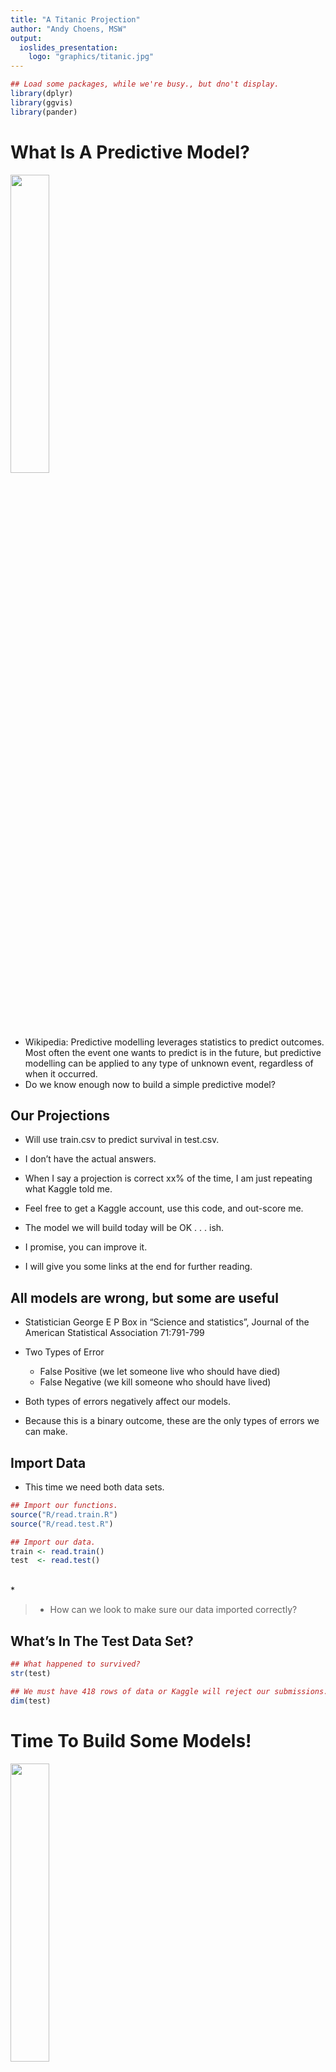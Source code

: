 ```yaml
---
title: "A Titanic Projection"
author: "Andy Choens, MSW"
output:
  ioslides_presentation:
    logo: "graphics/titanic.jpg"
---
```


```r

## Load some packages, while we're busy., but dno't display.
library(dplyr)
library(ggvis)
library(pander)

```

# What Is A Predictive Model?

<img src="graphics/titanic-bow.jpg" width=35%>

<div class="notes">

- Wikipedia: Predictive modelling leverages statistics to predict
  outcomes. Most often the event one wants to predict is in the
  future, but predictive modelling can be applied to any type of
  unknown event, regardless of when it occurred.
- Do we know enough now to build a simple predictive model? 

</div>

## Our Projections

- Will use train.csv to predict survival in test.csv.
- I don't have the actual answers.
- When I say a projection is correct xx% of the time, I am just repeating what
  Kaggle told me.

- Feel free to get a Kaggle account, use this code, and out-score me.
- The model we will build today will be OK . . . ish.
- I promise, you can improve it.
- I will give you some links at the end for further reading.

##  All models are wrong, but some are useful

- Statistician George E P Box in "Science and statistics", Journal of the American Statistical
  Association 71:791-799

- Two Types of Error

    - False Positive (we let someone live who should have died)
    - False Negative (we kill someone who should have lived)

- Both types of errors negatively affect our models.
- Because this is a binary outcome, these are the only types of errors
  we can make.

## Import Data

- This time we need both data sets.
```r

## Import our functions.
source("R/read.train.R")
source("R/read.test.R")

## Import our data.
train <- read.train()
test  <- read.test()

```

<br/>
*

> - How can we look to make sure our data imported correctly?

## What's In The Test Data Set? {.smaller}

```r

## What happened to survived?
str(test)

## We must have 418 rows of data or Kaggle will reject our submissions.
dim(test)

```

# Time To Build Some Models!

<img src="graphics/titanic-bow.jpg" width=35%>

## Model 1 - Everyone Lives!

- We know 62% of the passengers died.
- But what will happen if we assume everyone lives?

```r

library(dplyr)

## Possibly the world's worst Titanic model.
model.stupid = test %>% select(passengerid) %>% mutate(survived=1)
write.csv(model.stupid, file = "model-stupid.csv", row.names=FALSE)

```
<br/>
*

> - Model Stupid earned me a score of 2332 on the leader board (of 2335).
> - My model was a correct only 37 percent of the time.
> - [Model Data](./model-stupid.csv)

<div class="notes">

- Somehow, two people scored worse than I did. Impressive.

</div>

# Is This Model Useful?

<img src="graphics/captain-smith.jpg" width=25%>

## Model 2 - Everyone Dies!

- Surely this will work out better. . . for us.

```r

## This just can't be as bad. It just can't be.
model.everyone.dies = test %>% select(passengerid) %>% mutate(survived=0)
write.csv(model.everyone.dies, file = "model-everyone-dies.csv", row.names=FALSE)

```

## Model 2 - Everyone Dies! Continued

- This model bumped us up 36 positions on the leaderboard.
- We are now sitting in position 2,295.
- The model is correct 62.679 percent of the time.
- Drinks are on me, if you are old enough to drink.
- [Model Data](./model-everyone-dies.csv)

# Is This Model Useful?

<img src="graphics/captain-smith.jpg" width=25%>

<div class="notes">

- The first model was just a joke.
- But this was a real model.
- We knew most people died, so we created a simple model that
  projected everyone died.
- It is wrong. Not everyone died, but it was based on real information
  and was a genuine simplification of our actual data.
- In other words - it was actually a mode (albeit a poor one).
  
</div>

## Women and Children First!

- We know 74% of women survived.
- We know children under the age of 15 were more likely to survive.
- Could it really be this easy to improve our score?

```r

## It certainly looks more sophisticated.
model.women.and.children.first = test %>%
    mutate( survived = ifelse( sex == "female" | age < 15, 1, 0 ) )

```

```r

## Just make sure it looks good.
View(model.women.and.children.first)

```

## Women and Children First! Continued {.smaller}

- Did you notice the NAs?

```r

model.women.and.children.first$survived[ is.na(model.women.and.children.first$survived) ] <- 0

```

- It is a more sophisticated model, it took two steps to build.
- But is it BETTER?

```r

write.csv(model.women.and.children.first[,c("passengerid", "survived")]
         ,file = "model-women-and-children-first.csv"
         ,row.names=FALSE
          )

```

## Women and Children First! Continued

- YES!
- Our score is now 1,984.
- We moved up in the leader board by 13%!
- The model is now correct 76.077 percent of the time.

# When is a model is useful enough?

<img src="graphics/captain-smith.jpg" width=25%>

## So, What Limits A Model?

- We could keep refining this process, but it would eventually become
  very complex, and there are better ways to build models.
- Modeling Options
    - Regression (Logistic)
    - Machine Learning
    - Use more of the data.
- We really need to improve the data.
    - Who else is SICK TO DEATH of NA?
    - We need to improve the utility of what we have.

# Data Cleanup

<img src="graphics/titanic-bow.jpg" width=35%>

## How Often Is Age Missing? {.smaller}

<div style="display:inline-block; margin:1 auto; float:left; width:48%; text-align: left;">

```r

na.train <- train %>%
    summarize(
        "N NA" = sum(is.na(age))
       ,"Total Rows" = n()
       ,"% Missing" = round( 100.0 * sum(is.na(age)) / n(), 1 )
    )

pander(na.train)
```

</div>

<div style="display:inline-block; margin:1 auto; float:right; width:48%; text-align: left;">

```r

na.test <- test %>%
    summarize(
        "N NA" = sum(is.na(age))
       ,"Total Rows" = n()
       ,"% Missing" = round( 100.0 * sum(is.na(age)) / n(), 1 )
    )

pander(na.test)
```

</div>

## Why Do We Care?

- Some of these missing values could be kids, and we know they are
  more likely to live.
- More advanced modeling techniques like logistic regression and random
  forest don't deal well with missing data.

## So Long NA, We Hardly Knew Ye!

- We need something else to tell us something about their age.
- What about their name?

<div style="display:inline-block; margin:1 auto; float:right; width:48%; text-align: left;">

```r

train$name[ is.na(train$age) ]

```

```r

head( train$name[is.na(train$age) ] )

```

</div>

<div style="display:inline-block; margin:1 auto; float:right; width:48%; text-align: left;">

```r

test$name[ is.na(test$age) ]

```

```r

head( test$name[ is.na(test$age) ] )

```
</div>

## So Long NA, We Hardly Knew Ye! Continued

- Take a look at the data.
- What do you see?

## So Long NA, We Hardly Knew Ye! Continued

- They record a title with nearly EVERY name.
- Does this help us?

```r

age.dr  <- mean(train$age[ grepl("Dr.",     train$name) ], na.rm=TRUE)
age.mr  <- mean(train$age[ grepl("Mr.",     train$name) ], na.rm=TRUE)
age.ms  <- mean(train$age[ grepl("Ms.",     train$name) ], na.rm=TRUE)
age.mrs <- mean(train$age[ grepl("Mrs.",    train$name) ], na.rm=TRUE)
age.mis <- mean(train$age[ grepl("Miss.",   train$name) ], na.rm=TRUE)
age.mas <- mean(train$age[ grepl("Master.", train$name) ], na.rm=TRUE)

```

## So Long NA, We Hardly Knew Ye! Continued

```r

age.mr

age.mrs

age.mis

age.mas

```

## So Long NA, We Hardly Knew Ye! Continued

- This should get rid of the missing ages.
- And it could help us ID a few more young people.

```r

train$age[ grepl("Dr.",     train$name) & is.na(train$age) ] <- age.dr   
train$age[ grepl("Mr.",     train$name) & is.na(train$age) ] <- age.mr   
train$age[ grepl("Ms.",     train$name) & is.na(train$age) ] <- age.ms
train$age[ grepl("Mrs.",    train$name) & is.na(train$age) ] <- age.mrs
train$age[ grepl("Miss.",   train$name) & is.na(train$age) ] <- age.mis
train$age[ grepl("Master.", train$name) & is.na(train$age) ] <- age.mas

test$age[ grepl("Dr.",     test$name) & is.na(test$age) ] <- age.dr   
test$age[ grepl("Mr.",     test$name) & is.na(test$age) ] <- age.mr
test$age[ grepl("Ms.",    test$name) & is.na(test$age) ] <- age.ms
test$age[ grepl("Mrs.",    test$name) & is.na(test$age) ] <- age.mrs
test$age[ grepl("Miss.",   test$name) & is.na(test$age) ] <- age.mis
test$age[ grepl("Master.", test$name) & is.na(test$age) ] <- age.mas

```

## So Long NA, We Hardly Knew Ye! Continued

- Victory!

<div style="display:inline-block; margin:1 auto; float:left; width:48%; text-align: left;">

```r

na.train <- train %>%
    summarize(
        "N NA" = sum(is.na(age))
       ,"Total Rows" = n()
       ,"% Missing" = round( 100.0 * sum(is.na(age)) / n(), 1 )
    )

pander(na.train)
```

</div>

<div style="display:inline-block; margin:1 auto; float:right; width:48%; text-align: left;">

```r

na.test <- test %>%
    summarize(
        "N NA" = sum(is.na(age))
       ,"Total Rows" = n()
       ,"% Missing" = round( 100.0 * sum(is.na(age)) / n(), 1 )
    )

pander(na.test)
```

</div>

## Women and Children First! (Round 2)

- We still know 74% of women survived.
- We still know children under the age of 15 were more likely to
  survive (and now we know about a few more of them).
- How much will improve the accuracy of our model?
- The fundamentals of the model won't change. Just our data. 

```r

## It certainly looks more sophisticated.
model.women.and.children.first.2 = test %>%
    mutate( survived = ifelse( sex == "female" | age < 15, 1, 0 ) )

```

```r

## Just make sure it looks good.
View(model.women.and.children.first.2)

```

- It is a more sophisticated model, it took two steps to build.
- But is it BETTER?

```r

write.csv(model.women.and.children.first.2[,c("passengerid", "survived")]
         ,file = "model-women-and-children-first-2.csv"
         ,row.names=FALSE
          )

```

## Women and Children First! (Round 2) Continued

- Disappointment.
- It did not improve the model.
- We only identified an additional 4 young boys in the test data set.
- Not enough to make a difference.

## First Logistic Regression

- Improved data did not help us with our primitive "logic model", but
  it does make it possible for us to apply logistic regression.
- By default, logistic regression will return NA when there are
  missing variables, and we must have a 1 or 0 for all passengers or
  Kaggle will reject the submission.
- Logistic is similar to linear regression, but it is used for
  situations where the outcome is binary, like what we have here.
  
```r

## Logistic Regression Time.
## This one is super simple.
model.logit <- glm( survived ~ sex + age, family = binomial, data = train )
summary( model.logit )


```

<div class="notes">

- This tells us that our model is working, but it isn't doing as well
  as I would like.
- Age is simply not as useful as gender.
  
</div>

## First Logistic Regression: Continued

```r

survived <-
    predict.glm(model.logit
                ,newdata = test
                ,type = "response"
               )

survived <- ifelse(survived >= .5, 1, 0)

## OK! I give up!
model.logit <- cbind(passengerid = test$passengerid, survived = survived)

write.csv(model.logit
          ,file = "model-logit1.csv"
          ,row.names=FALSE
         )


```

## First Logistic Regression: Continued

- Although it only improved the accuracy minutes (it is now 76.55%
  accurate), we went up 43 steps on the leader board.
- Sitting pretty at 1956.
- We have come a long way.

## Second Logistic Regression

- Let's Add One More Variable.
- Passenger Class

```r

if(exists("model.logit")) rm(model.logit)
if(exists("survived")) rm(survived)


## Logistic Regression Time.
## This one is super simple.
model.logit <- glm( survived ~ pclass + sex + age + sex*pclass, family = binomial, data = train )
summary( model.logit )

survived <-
    predict.glm(model.logit
                ,newdata = test
                ,type = "response"
               )

survived <- ifelse(survived >= .5, 1, 0)

## OK! I give up!
model.logit <- cbind(passengerid = test$passengerid, survived = survived)

write.csv(model.logit
          ,file = "model-logit2.csv"
          ,row.names=FALSE
         )


```

## Second Logistic Regression: Continued

- Take a careful look at that model. What do you see?
- This only improves the score 0.00957.
- But, it moved us up in the standings by 519 positions.
- We are sitting at 1437 now.
- But these are SMALL changes in accuracy.
- It is still only correct 77.5 percent of the time.

## Next Steps

- Random Forest
- Adding More Data Elements
- More Time For The Presentation

# Be Careful.

<img src="graphics/titanic-bow.jpg" width=35%>
